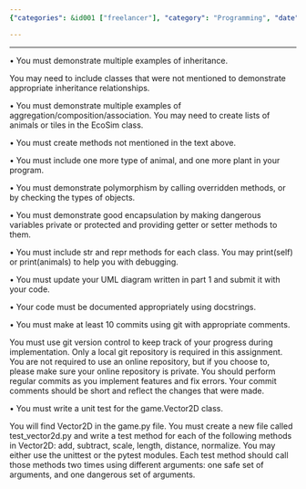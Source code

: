 ```yaml
---
{"categories": &id001 ["freelancer"], "category": "Programming", "date": "2022-01-12 20:32:45", "description": "This text outlines a programming assignment that involves developing a program called Ecosim, which requires implementing various object-oriented concepts such as inheritance, aggregation/composition, polymorphism, and encapsulation. The instructions emphasize the importance of clear documentation, utilizing git for progress tracking, and writing tests specifically for the Vector2D class.", "tags": *id001, "title": "Ecosim"}

---
```


------

• You must demonstrate multiple examples of inheritance.

You may need to include classes that were not mentioned to demonstrate appropriate inheritance relationships.

• You must demonstrate multiple examples of aggregation/composition/association. You may need to create lists of animals or tiles in the EcoSim class.

• You must create methods not mentioned in the text above.

• You must include one more type of animal, and one more plant in your program.

• You must demonstrate polymorphism by calling overridden methods, or by checking the types of objects.

• You must demonstrate good encapsulation by making dangerous variables private or protected and providing getter or setter methods to them.

• You must include     str	and  repr	methods for each class. You may print(self) or print(animals) to help you with debugging.

• You must update your UML diagram written in part 1 and submit it with your code.

• Your code must be documented appropriately using docstrings.

• You must make at least 10 commits using git with appropriate comments.

You must use git version control to keep track of your progress during implementation. Only a local git repository is required in this assignment. You are not required to use an online repository, but if you choose to, please make sure your online repository is private. You should perform regular commits as you implement features and fix errors. Your commit comments should be short and reflect the changes that were made.

• You must write a unit test for the game.Vector2D class.

You will find Vector2D in the game.py file. You must create a new file called test_vector2d.py and write a test method for each of the following methods in Vector2D: add, subtract, scale, length, distance, normalize. You may either use the unittest or the pytest modules. Each test method should call those methods two times using different arguments: one safe set of arguments, and one dangerous set of arguments.

